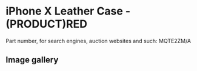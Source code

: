 
# iPhone X Leather Case - (PRODUCT)RED

Part number, for search engines, auction websites and such: MQTE2ZM/A

## Image gallery

<div style={{ width: "768px" }}>
  <GalleryComponent
    images={[
      {
        original: "/everysource/MQTE2.png",
        thumbnail: "/everypreview/MQTE2.png",
      },
      {
        original: "/everysource/MQTE2_AV1_SILVER.png",
        thumbnail: "/everypreview/MQTE2_AV1_SILVER.png",
      },
      {
        original: "/everysource/MQTE2_AV1_SPACE_GRAY.png",
        thumbnail: "/everypreview/MQTE2_AV1_SPACE_GRAY.png",
      },
      {
        original: "/everysource/MQTE2_AV2.png",
        thumbnail: "/everypreview/MQTE2_AV2.png",
      }
    ]}
  />
</div>
